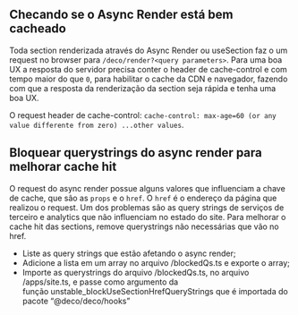 ## Checando se o Async Render está bem cacheado

Toda section renderizada através do Async Render ou useSection faz o um request no browser para `/deco/render?<query parameters>`. Para uma boa UX a resposta do servidor precisa conter o header de cache-control e com tempo maior do que `0`, para habilitar o cache da CDN e navegador, fazendo com que a resposta da renderização da section seja rápida e tenha uma boa UX.

O request header de cache-control: `cache-control: max-age=60 (or any value differente from zero) ...other values`.

## Bloquear querystrings do async render para melhorar cache hit

O request do async render possue alguns valores que influenciam a chave de cache, que são as `props` e o `href`. O `href` é o endereço da página que realizou o request. Um dos problemas são as query strings de serviços de terceiro e analytics que não influenciam no estado do site. Para melhorar o cache hit das sections, remove querystrings não necessárias que vão no href.

- Liste as query strings que estão afetando o async render;
- Adicione a lista em um array no arquivo /blockedQs.ts e exporte o array;
- Importe as querystrings do arquivo /blockedQs.ts, no arquivo /apps/site.ts, e passe como argumento da função unstable_blockUseSectionHrefQueryStrings que é importada do pacote “@deco/deco/hooks”
